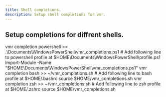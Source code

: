 ```yaml
---
title: Shell completions.
description: Setup shell completions for vmr.
---
```



## Setup completions for diffrent shells.

<Tabs>
  <TabItem label="Powershell" icon="seti:shell">
    vmr completion powershell >>
    .\Documents\WindowsPowerShell\vmr_completions.ps1 # Add following line to
    powershell profile at $HOME\Documents\WindowsPowerShell\profile.ps1
    Import-Module -Name "$HOME\Documents\WindowsPowerShell\vmr_completions.ps1"
  </TabItem>
  <TabItem label="Bash" icon="seti:shell">
    vmr completion bash >> ~/vmr_completions.sh # Add following line to bash
    profile at $HOME/.bashrc source $HOME/vmr_completions.sh
  </TabItem>
  <TabItem label="zsh" icon="seti:shell">
    vmr completion zsh >> ~/vmr_completions.sh # Add following line to zsh
    profile at $HOME/.zshrc source $HOME/vmr_completions.sh
  </TabItem>
</Tabs>
